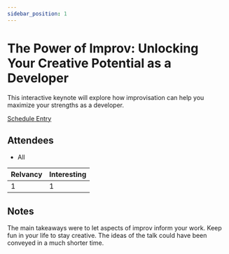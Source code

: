 ```yaml
---
sidebar_position: 1
---
```



# The Power of Improv: Unlocking Your Creative Potential as a Developer

This interactive keynote will explore how improvisation can help you maximize your strengths as a developer.

<Speaker
  name='Gary Ware'
  position='Creative Catalyst, Breakthrough Play'
  imageUrl='https://sessionize.com/image/6aaa-400o400o2-nK8772Er2UnCvd95v4U1Km.jpg'
/>

[Schedule Entry](https://railsconf2023.sessionize.com/session/471452)

## Attendees
* All

| Relvancy    | Interesting |
| ----------- | ----------- |
| 1           | 1           |

## Notes

The main takeaways were to let aspects of improv inform your work. Keep fun in your life to  stay creative. The ideas of the talk could have been conveyed in a much shorter time.
